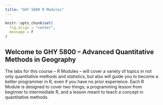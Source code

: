 ```yaml
---
title: "GHY 5800 R Modules"
---
```


```r
knitr::opts_chunk$set(
  fig.align = "center",
  message = F
)
```

## Welcome to GHY 5800 -- Advanced Quantitative Methods in Geography


The labs for this course -- R Modules -- will cover a variety of topics in not only quantitative methods and statistics, but also will guide you to become a better programmer in R, even if you have no prior experience. Each R Module is designed to cover two things; a programming lesson from beginner to intermediate R, and a lesson meant to teach a concept in quantitative methods.

